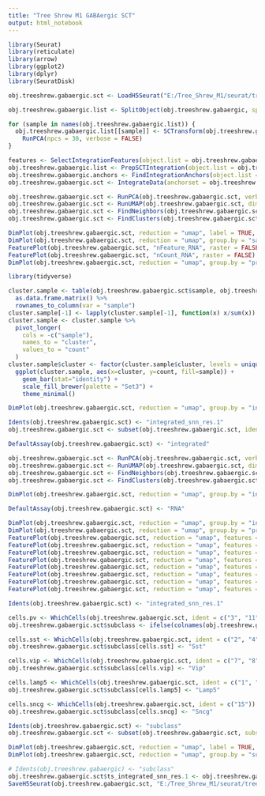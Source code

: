 ```yaml
---
title: "Tree Shrew M1 GABAergic SCT"
output: html_notebook
---
```


```r

library(Seurat)
library(reticulate)
library(arrow)
library(ggplot2)
library(dplyr)
library(SeuratDisk)

obj.treeshrew.gabaergic.sct <- LoadH5Seurat("E:/Tree_Shrew_M1/seurat/treeshrew_m1_gabaergic_sct.h5Seurat")

```


```r

obj.treeshrew.gabaergic.list <- SplitObject(obj.treeshrew.gabaergic, split.by = "sample")

for (sample in names(obj.treeshrew.gabaergic.list)) {
  obj.treeshrew.gabaergic.list[[sample]] <- SCTransform(obj.treeshrew.gabaergic.list[[sample]], vst.flavor = "v2", verbose = FALSE) %>%
    RunPCA(npcs = 30, verbose = FALSE)
}

```


```r

features <- SelectIntegrationFeatures(object.list = obj.treeshrew.gabaergic.list, nfeatures = 3000)
obj.treeshrew.gabaergic.list <- PrepSCTIntegration(object.list = obj.treeshrew.gabaergic.list, anchor.features = features)
obj.treeshrew.gabaergic.anchors <- FindIntegrationAnchors(object.list = obj.treeshrew.gabaergic.list, normalization.method = "SCT", anchor.features = features)
obj.treeshrew.gabaergic.sct <- IntegrateData(anchorset = obj.treeshrew.gabaergic.anchors, normalization.method = "SCT", features.to.integrate = rownames(obj.treeshrew.gabaergic))

```


```r

obj.treeshrew.gabaergic.sct <- RunPCA(obj.treeshrew.gabaergic.sct, verbose = FALSE)
obj.treeshrew.gabaergic.sct <- RunUMAP(obj.treeshrew.gabaergic.sct, dims = 1:30, method = "umap-learn", reduction = "pca")
obj.treeshrew.gabaergic.sct <- FindNeighbors(obj.treeshrew.gabaergic.sct, reduction = "pca", dims = 1:30)
obj.treeshrew.gabaergic.sct <- FindClusters(obj.treeshrew.gabaergic.sct, resolution = 1, algorithm = 4, method = "igraph")

```


```r

DimPlot(obj.treeshrew.gabaergic.sct, reduction = "umap", label = TRUE, raster = FALSE) + NoLegend() + xlim(-18, 18) + ylim(-18, 18) + coord_equal()
DimPlot(obj.treeshrew.gabaergic.sct, reduction = "umap", group.by = "sample", raster = FALSE, shuffle = TRUE) + xlim(-18, 18) + ylim(-18, 18) + coord_equal()
FeaturePlot(obj.treeshrew.gabaergic.sct, "nFeature_RNA", raster = FALSE) + xlim(-18, 18) + ylim(-18, 18) + coord_equal()
FeaturePlot(obj.treeshrew.gabaergic.sct, "nCount_RNA", raster = FALSE) + xlim(-18, 18) + ylim(-18, 18) + coord_equal()
DimPlot(obj.treeshrew.gabaergic.sct, reduction = "umap", group.by = "predicted_doublets", raster = FALSE) + xlim(-18, 18) + ylim(-18, 18) + coord_equal()

```


```r

library(tidyverse)

cluster.sample <- table(obj.treeshrew.gabaergic.sct$sample, obj.treeshrew.gabaergic.sct$integrated_snn_res.1) %>%
  as.data.frame.matrix() %>%
  rownames_to_column(var = "sample")
cluster.sample[-1] <- lapply(cluster.sample[-1], function(x) x/sum(x))
cluster.sample <- cluster.sample %>%
  pivot_longer(
    cols = -c("sample"),
    names_to = "cluster",
    values_to = "count"
  )
cluster.sample$cluster <- factor(cluster.sample$cluster, levels = unique(cluster.sample$cluster))
  ggplot(cluster.sample, aes(x=cluster, y=count, fill=sample)) +
    geom_bar(stat="identity") +
    scale_fill_brewer(palette = "Set3") +
    theme_minimal()

```


```r

DimPlot(obj.treeshrew.gabaergic.sct, reduction = "umap", group.by = "integrated_snn_res.1", label = TRUE, raster = FALSE) + NoLegend() + xlim(-18, 18) + ylim(-18, 18) + coord_equal()

```


```r

Idents(obj.treeshrew.gabaergic.sct) <- "integrated_snn_res.1"
obj.treeshrew.gabaergic.sct <- subset(obj.treeshrew.gabaergic.sct, idents = c("10", "12", "14", "17", "23"), invert = TRUE)

```


```r

DefaultAssay(obj.treeshrew.gabaergic.sct) <- "integrated"

obj.treeshrew.gabaergic.sct <- RunPCA(obj.treeshrew.gabaergic.sct, verbose = FALSE)
obj.treeshrew.gabaergic.sct <- RunUMAP(obj.treeshrew.gabaergic.sct, dims = 1:30, method = "umap-learn", reduction = "pca")
obj.treeshrew.gabaergic.sct <- FindNeighbors(obj.treeshrew.gabaergic.sct, reduction = "pca", dims = 1:30)
obj.treeshrew.gabaergic.sct <- FindClusters(obj.treeshrew.gabaergic.sct, resolution = 1, algorithm = 4, method = "igraph")

DimPlot(obj.treeshrew.gabaergic.sct, reduction = "umap", group.by = "integrated_snn_res.1", label = TRUE, raster = FALSE) + NoLegend() + xlim(-18, 18) + ylim(-18, 18) + coord_equal()

```


```r

DefaultAssay(obj.treeshrew.gabaergic.sct) <- "RNA"

DimPlot(obj.treeshrew.gabaergic.sct, reduction = "umap", group.by = "integrated_snn_res.1", label = TRUE, raster = FALSE) + NoLegend() + xlim(-18, 18) + ylim(-18, 18) + coord_equal()
DimPlot(obj.treeshrew.gabaergic.sct, reduction = "umap", group.by = "predicted_doublets", label = TRUE, raster = FALSE) + NoLegend() + xlim(-18, 18) + ylim(-18, 18) + coord_equal()
FeaturePlot(obj.treeshrew.gabaergic.sct, reduction = "umap", features = c("Sst"), min.cutoff = 0, max.cutoff = 10) + xlim(-18, 18) + ylim(-18, 18) + coord_equal()
FeaturePlot(obj.treeshrew.gabaergic.sct, reduction = "umap", features = c("Pvalb"), min.cutoff = 0, max.cutoff = 10) + xlim(-18, 18) + ylim(-18, 18) + coord_equal()
FeaturePlot(obj.treeshrew.gabaergic.sct, reduction = "umap", features = c("Vip"), min.cutoff = 0, max.cutoff = 10) + xlim(-18, 18) + ylim(-18, 18) + coord_equal()
FeaturePlot(obj.treeshrew.gabaergic.sct, reduction = "umap", features = c("Lamp5"), min.cutoff = 0, max.cutoff = 10) + xlim(-18, 18) + ylim(-18, 18) + coord_equal()
FeaturePlot(obj.treeshrew.gabaergic.sct, reduction = "umap", features = c("Sncg"), min.cutoff = 0, max.cutoff = 10) + xlim(-18, 18) + ylim(-18, 18) + coord_equal()
FeaturePlot(obj.treeshrew.gabaergic.sct, reduction = "umap", features = c("Meis2"), min.cutoff = 0, max.cutoff = 10) + xlim(-18, 18) + ylim(-18, 18) + coord_equal()
FeaturePlot(obj.treeshrew.gabaergic.sct, reduction = "umap", features = c("Chodl"), min.cutoff = 0, max.cutoff = 10) + xlim(-18, 18) + ylim(-18, 18) + coord_equal()
FeaturePlot(obj.treeshrew.gabaergic.sct, reduction = "umap", features = c("Lhx6"), min.cutoff = 0, max.cutoff = 10) + xlim(-18, 18) + ylim(-18, 18) + coord_equal()

```


```r

Idents(obj.treeshrew.gabaergic.sct) <- "integrated_snn_res.1"

cells.pv <- WhichCells(obj.treeshrew.gabaergic.sct, ident = c("3", "11", "13", "16", "20", "21"))
obj.treeshrew.gabaergic.sct$subclass <- ifelse(colnames(obj.treeshrew.gabaergic.sct) %in% cells.pv, "Pvalb", "ambiguous")

cells.sst <- WhichCells(obj.treeshrew.gabaergic.sct, ident = c("2", "4", "5", "9", "12", "19", "24", "25"))
obj.treeshrew.gabaergic.sct$subclass[cells.sst] <- "Sst"

cells.vip <- WhichCells(obj.treeshrew.gabaergic.sct, ident = c("7", "8", "14", "17", "18", "23"))
obj.treeshrew.gabaergic.sct$subclass[cells.vip] <- "Vip"

cells.lamp5 <- WhichCells(obj.treeshrew.gabaergic.sct, ident = c("1", "6", "10"))
obj.treeshrew.gabaergic.sct$subclass[cells.lamp5] <- "Lamp5"

cells.sncg <- WhichCells(obj.treeshrew.gabaergic.sct, ident = c("15"))
obj.treeshrew.gabaergic.sct$subclass[cells.sncg] <- "Sncg"

Idents(obj.treeshrew.gabaergic.sct) <- "subclass"
obj.treeshrew.gabaergic.sct <- subset(obj.treeshrew.gabaergic.sct, subset = subclass != "ambiguous")

```


```r

DimPlot(obj.treeshrew.gabaergic.sct, reduction = "umap", label = TRUE, raster = FALSE) + NoLegend() + xlim(-15, 15) + ylim(-15, 15) + coord_equal()
DimPlot(obj.treeshrew.gabaergic.sct, reduction = "umap", group.by = "subclass", raster = FALSE) + xlim(-15, 12) + ylim(-15, 15) + coord_equal()

```


```r

# Idents(obj.treeshrew.gabaergic) <- "subclass"
obj.treeshrew.gabaergic.sct$ts_integrated_snn_res.1 <- obj.treeshrew.gabaergic.sct$integrated_snn_res.1
SaveH5Seurat(obj.treeshrew.gabaergic.sct, "E:/Tree_Shrew_M1/seurat/treeshrew_m1_gabaergic_sct.h5seurat", overwrite = TRUE, verbose = TRUE)

```

